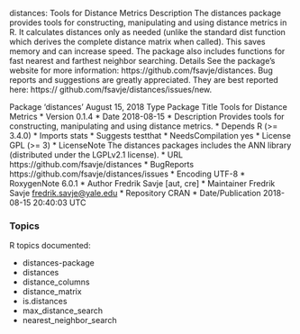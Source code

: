 

distances: Tools for Distance Metrics
Description
The distances package provides tools for constructing, manipulating and using distance metrics
in R. It calculates distances only as needed (unlike the standard dist function which derives the
complete distance matrix when called). This saves memory and can increase speed. The package
also includes functions for fast nearest and farthest neighbor searching.
Details
See the package’s website for more information: https://github.com/fsavje/distances.
Bug reports and suggestions are greatly appreciated. They are best reported here: https://
github.com/fsavje/distances/issues/new.

Package ‘distances’
August 15, 2018
Type Package
Title Tools for Distance Metrics
* Version 0.1.4
* Date 2018-08-15
* Description Provides tools for constructing, manipulating and using distance metrics.
* Depends R (>= 3.4.0)
* Imports stats
* Suggests testthat
* NeedsCompilation yes
* License GPL (>= 3)
* LicenseNote The distances packages includes the ANN library  (distributed under the LGPLv2.1 license).
* URL https://github.com/fsavje/distances
* BugReports https://github.com/fsavje/distances/issues
* Encoding UTF-8
* RoxygenNote 6.0.1
* Author Fredrik Savje [aut, cre]
* Maintainer Fredrik Savje <fredrik.savje@yale.edu>
* Repository CRAN
* Date/Publication 2018-08-15 20:40:03 UTC

### Topics
R topics documented:

* distances-package
* distances 
* distance_columns
* distance_matrix 
* is.distances 
* max_distance_search 
* nearest_neighbor_search